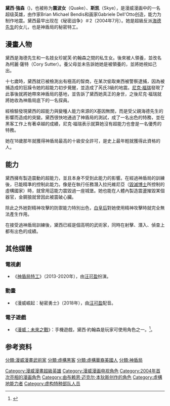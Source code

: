 {{Infobox comics character <!--Wikipedia:WikiProject Comics-->
| image          = 
| caption        = 
| character_name = 黛西·強森<br>Daisy Johnson
| full_name      = Daisy Louise Johnson<ref>''Secret Avengers'' vol. 2 #7 (Oct 2013)</ref>
| species        = [[异人族|异人族]]<ref>''S.H.I.E.L.D'' vol. 3 #7 (June 2015)</ref>
| publisher      = [[漫威漫画|漫威漫画]] 
| debut          = 《秘密战争》 #2 (July 2004)
| creators       = Brian Michael Bendis <br />Gabriele Dell'Otto
| alliances      = {{Plain list | 
* {{le|秘密勇士|Secret Warriors (comic book)}}
* [[神盾局|神盾局]]
* [[复仇者|复仇者]]
}}
| aliases        = 震波女、柯麗·薩特（Cory Sutter）、Gabrielle Wewer、斯凱（Skye）<ref>''S.H.I.E.L.D.'' vol. 3 #7 (August 2015)</ref>
| powers         = 
* 產生並傳輸震動
* 對震動波的抵抗力
* 精神屏障
}}

'''黛西·強森'''（{{lang-en|Daisy Johnson}})，也被称为'''震波女'''（Quake）、'''斯凯'''（Skye），是漫威漫画中的一名超级英雄，由作家Brian Michael Bendis和画家Gabriele Dell'Otto创造，能力为制作地震。黛西最早出现在《秘密战争》＃2（2004年7月）。她是超級反派[[海德先生|海德先生]]的女儿，也是神盾局的秘密特工。

==漫畫人物==
黛西是海德先生和一名妓女珍妮芙·約翰森之間的私生女。後來被人領養，並改名為柯麗·薩特（Cory Sutter）。養父母並未告訴她她是被領養的，並將她視如己出。

十七歲時，黛西就已被檢測出有極高的智商，在某次偷取東西被警察逮捕，因為被捕造成的狂躁令她的超能力初步覺醒，並造成了芮氏3級的地震。[[尼克·福瑞|尼克·福瑞]]發現了此事後就將她帶來神盾局的基地，並告訴了黛西她真正的身世，之後尼克·福瑞就將她收為神盾局底下的一名探員。

經檢驗發現黛西的超能力與變種人能力來源的X基因無關，而是受父親海德先生的影響而造成的突變。黛西很快地通過了神盾局的測試，成了一名出色的特務，並在黑客工作上有著卓越的成績，尼克·福瑞表示就算她沒有超能力也會是一名優秀的特務。

她在18歲那年就獲得神盾局最高的十級安全許可，是史上最年輕就獲得此資格的人。

==能力==
黛西擁有製造震動的超能力，並且本身不受到此能力的影響。在經過神盾局的訓練後，已能精準的控制此能力。像是在執行任務潛入拉托維尼亞（[[毀滅博士|毀滅博士]]所控制的虛構國家）時，就曾用這能力震毀過一座城堡。她也能在人體內製造震盪摧毀某個器官，金鋼狼就曾因此被震破心臟。

除此之外她對精神攻擊的防禦能力特別出色，[[艾瑪·佛斯特|白皇后]]對她使用精神攻擊時就完全無法產生作用。

在接受過神盾局訓練後，黛西已經是個高明的武術家，同時在射擊、潛入、偵查上都有出色的成績。

==其他媒體==
===電視劇===
*《[[神盾局特工|神盾局特工]]》（2013-2020年），由[[汪可盈|汪可盈]]扮演。

===動畫===
*《漫威崛起：秘密勇士》（2018年），由[[汪可盈|汪可盈]]配音。

===電子遊戲===
*《[[漫威：未來之戰|漫威：未來之戰]]》：手機遊戲，黛西·約翰森是玩家可使用角色之一。<ref>{{cite web|url=http://marvel.com/news/video_games/25220/its_all_connected_the_agents_of_shield_in_marvel_future_fight|archive-url=https://web.archive.org/web/20151006211245/http://marvel.com/news/video_games/25220/its_all_connected_the_agents_of_shield_in_marvel_future_fight|dead-url=yes|archive-date=2015-10-06|title=It's All Connected: The Agents of S.H.I.E.L.D. in 'Marvel Future Fight' - News - Marvel.com|publisher=|accessdate=2018-05-16}}</ref>。

==参考资料==
{{Reflist|30em}}

{{神盾局}}
{{異人族}}
{{复仇者}}

{{DEFAULTSORT:Daisy Johnson}}
[[Category:漫威漫畫超級英雄|Category:漫威漫畫超級英雄]]
[[Category:漫威漫画电视角色|Category:漫威漫画电视角色]]
[[Category:2004年首次亮相的漫画角色|Category:2004年首次亮相的漫画角色]]
[[Category:由布赖恩·迈克尔·本狄斯创作的角色|Category:由布赖恩·迈克尔·本狄斯创作的角色]]
[[分類:漫威漫畫武術家|分類:漫威漫畫武術家]]
[[分類:虛構黑客|分類:虛構黑客]]
[[分類:虛構華裔美國人|分類:虛構華裔美國人]]
[[分類:神盾局|分類:神盾局]]
[[Category:虛構地能力者|Category:虛構地能力者]]
[[Category:虚构特种部队人员|Category:虚构特种部队人员]]